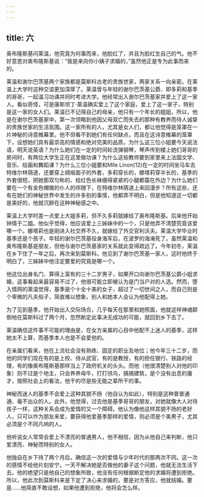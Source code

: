 ```yaml
---
---
---
```

title: 六
---




奥布隆斯基问莱温，他究竟为何事而来，他脸红了，并且为脸红生自己的气。他不好意思对奥布隆斯基说：“我是来向你小姨子求婚的，”虽然他正是专为此事而来的。

莱温和谢尔巴茨基两个家族都是莫斯科古老的贵族世家，两家关系一向亲密。在莱温上大学时这种交谊更加深厚了。莱温曾与年轻的谢尔巴茨基公爵、即多莉和基季的哥哥，一起温习功课并同时考进大学。他经常出入谢尔巴茨基家并爱上了这一家人。看似奇怪，可是康斯坦丁·莱温确实爱上了这个家庭，爱上了这一家子，特别是这一家的女人们。莱温已不记得自己的母亲，他只有一个年长的姐姐，所以，他是在谢尔巴茨基家中，第一次领略到他因父母双亡而失去的那种有教养而待人诚挚的贵族世家的生活氛围。这一家所有的人，尤其是女人们，都让他觉得是笼罩在一片神秘的诗意帷幕里。他不但看不到她们有任何缺点，而且在这诗意帷幕的笼罩下，设想她们具有最崇高的情感和绝对完美的品质。为什么这三位小姐要今天说法语，明天说英语？为什么她们在一定的时间轮流弹钢琴，琴声传到楼上她们哥哥的房间时，有两位大学生正在这里做功课？为什么这些教师要到家里来上法国文学、音乐、绘画和舞蹈课？为什么三位小姐要和Mlle Linon(12)在一定的时间坐马车去特维尔林荫道，还要穿上绸缎面子的外套，多莉穿长的，娜塔莉穿半长的，基季的外套很短，把她那双匀称的、给红色长袜绷得紧紧的小腿都露在外边？为什么她们要在一个有金色帽徽的仆人的伴随下，在特维尔林荫道上来回漫步？所有这些，还有在她们的神秘世界中发生的许多别的事情，他都弄不明白，但是他知道这一切都是美好的，他就沉醉在这种神秘感之中。

莱温上大学时差一点爱上大姐多莉，但不久多莉就嫁给了奥布隆斯基。后来他开始钟情于二姐。他似乎觉得，他应该爱上三姊妹中的一个，只是他弄不清楚究竟该爱哪一个。娜塔莉也是刚进入社交界不久，就嫁给了外交官利沃夫。莱温大学毕业时基季还是个孩子。年轻的谢尔巴茨基投身海军后，在波罗的海淹死了。虽然莱温和奥布隆斯基是朋友，但他与谢尔巴茨基家的关系就此变得疏远了。今年初冬，莱温在乡下住了一年之后，再次来到莫斯科。他见到了谢尔巴茨基一家人，这时他终于明白了，三姊妹中他注定要爱的究竟是哪一个。

他这位出身名门、算得上富有的三十二岁男子，如果开口向谢尔巴茨基公爵小姐求婚，这事看起来最容易不过了，他很可能立即被认为是门当户对的人选。然而，堕入情网的莱温觉得，基季是个十全十美的女子，超过了一切世间之人，而自己则是个卑微的凡夫俗子，简直难以想象，别人和她本人会认为他配得上她。

为了见到基季，他开始出入交际场合，几乎每天在那里和她照面，他就这样神魂颠倒地在莫斯科过了两个月，忽然断定此事决无成功的可能，就回到乡下去了。

莱温确信这件事不可能的理由是，在女方亲属的心目中他配不上迷人的基季，这样她太不上算，而基季本人也是不会爱他的。

在亲属们看来，他在上流社会没有熟练、固定的职业及地位；他今年三十二岁，而他的同学们现在有的是上校、侍从武官，有的是教授，有的担任银行、铁路的经理，有的像奥布隆斯基那样当上了政府机关的头头。而他（他很清楚别人对他的印象）则不过是个地主，只会养养母牛，打打鸻鸟，搞搞建筑，是个没有出息的庸才，按照社会上的看法，他干的尽是些无能之辈所干的事。

神秘而迷人的基季不会爱上这种其貌不扬（他自认为如此），特别是这种普普通通、毫不出众的人。此外，他觉得，过去他是基季哥哥的朋友，对她就像大人对待孩子一样，这种关系会成为爱情的又一个障碍。他认为像他这样其貌不扬的老好人，只可以作为朋友来爱，要获得他爱基季那样的爱情，则必须是个美男子，尤其必须是个不同凡响的人。

他听说女人常常会爱上不漂亮的普通男人，他不相信，因为从他自己来判断，他只爱漂亮、神秘而特别的女人。

他独自在乡下待了两个月后，确信这一次的爱情与少年时代的那两次不同。这一次的感情不给他片刻安宁。一天不解决她是否做他的妻子这个问题，他就无法生活下去。他的绝望只是他自己的想象所致，他没有任何根据断定他的求婚将遭到拒绝。所以，他此次到莫斯科来是下定了决心来求婚的，要是对方答应，他就结婚。要是……他简直不敢设想，如果他遭到拒绝，他将会怎么样。